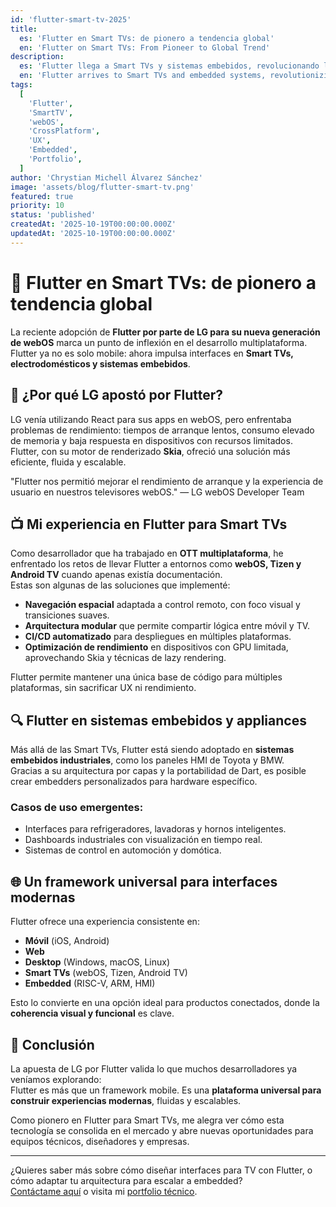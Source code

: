 ```yaml
---
id: 'flutter-smart-tv-2025'
title:
  es: 'Flutter en Smart TVs: de pionero a tendencia global'
  en: 'Flutter on Smart TVs: From Pioneer to Global Trend'
description:
  es: 'Flutter llega a Smart TVs y sistemas embebidos, revolucionando la experiencia multiplataforma.'
  en: 'Flutter arrives to Smart TVs and embedded systems, revolutionizing cross-platform experiences.'
tags:
  [
    'Flutter',
    'SmartTV',
    'webOS',
    'CrossPlatform',
    'UX',
    'Embedded',
    'Portfolio',
  ]
author: 'Chrystian Michell Álvarez Sánchez'
image: 'assets/blog/flutter-smart-tv.png'
featured: true
priority: 10
status: 'published'
createdAt: '2025-10-19T00:00:00.000Z'
updatedAt: '2025-10-19T00:00:00.000Z'
---
```



# 🚀 Flutter en Smart TVs: de pionero a tendencia global

La reciente adopción de **Flutter por parte de LG para su nueva generación de webOS** marca un punto de inflexión en el desarrollo multiplataforma.  
Flutter ya no es solo mobile: ahora impulsa interfaces en **Smart TVs, electrodomésticos y sistemas embebidos**.

## 🧠 ¿Por qué LG apostó por Flutter?

LG venía utilizando React para sus apps en webOS, pero enfrentaba problemas de rendimiento: tiempos de arranque lentos, consumo elevado de memoria y baja respuesta en dispositivos con recursos limitados.  
Flutter, con su motor de renderizado **Skia**, ofreció una solución más eficiente, fluida y escalable.

<Quote>
  "Flutter nos permitió mejorar el rendimiento de arranque y la experiencia de
  usuario en nuestros televisores webOS." — LG webOS Developer Team
</Quote>

## 📺 Mi experiencia en Flutter para Smart TVs

Como desarrollador que ha trabajado en **OTT multiplataforma**, he enfrentado los retos de llevar Flutter a entornos como **webOS, Tizen y Android TV** cuando apenas existía documentación.  
Estas son algunas de las soluciones que implementé:

- **Navegación espacial** adaptada a control remoto, con foco visual y transiciones suaves.
- **Arquitectura modular** que permite compartir lógica entre móvil y TV.
- **CI/CD automatizado** para despliegues en múltiples plataformas.
- **Optimización de rendimiento** en dispositivos con GPU limitada, aprovechando Skia y técnicas de lazy rendering.

<Highlight>
  Flutter permite mantener una única base de código para múltiples plataformas,
  sin sacrificar UX ni rendimiento.
</Highlight>

## 🔍 Flutter en sistemas embebidos y appliances

Más allá de las Smart TVs, Flutter está siendo adoptado en **sistemas embebidos industriales**, como los paneles HMI de Toyota y BMW.  
Gracias a su arquitectura por capas y la portabilidad de Dart, es posible crear embedders personalizados para hardware específico.

### Casos de uso emergentes:

- Interfaces para refrigeradores, lavadoras y hornos inteligentes.
- Dashboards industriales con visualización en tiempo real.
- Sistemas de control en automoción y domótica.

## 🌐 Un framework universal para interfaces modernas

Flutter ofrece una experiencia consistente en:

- **Móvil** (iOS, Android)
- **Web**
- **Desktop** (Windows, macOS, Linux)
- **Smart TVs** (webOS, Tizen, Android TV)
- **Embedded** (RISC-V, ARM, HMI)

Esto lo convierte en una opción ideal para productos conectados, donde la **coherencia visual y funcional** es clave.

## 🎯 Conclusión

La apuesta de LG por Flutter valida lo que muchos desarrolladores ya veníamos explorando:  
Flutter es más que un framework mobile. Es una **plataforma universal para construir experiencias modernas**, fluidas y escalables.

Como pionero en Flutter para Smart TVs, me alegra ver cómo esta tecnología se consolida en el mercado y abre nuevas oportunidades para equipos técnicos, diseñadores y empresas.

---

¿Quieres saber más sobre cómo diseñar interfaces para TV con Flutter, o cómo adaptar tu arquitectura para escalar a embedded?  
[Contáctame aquí](mailto:chrystian@flutterux.dev) o visita mi [portfolio técnico](/portfolio).

